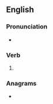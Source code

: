 ==English==

===Pronunciation===
* {{IPA|en|/tiːzd/}}

===Verb===
{{head|en|verb form}}

# {{en-past of|tease}}

===Anagrams===
* {{anagrams|en|a=adeest|e-dates|seated|sedate|steade|teades}}